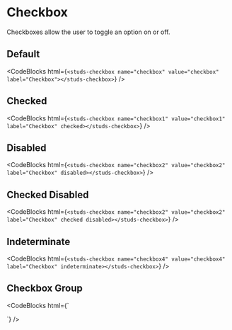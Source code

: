 # Checkbox

Checkboxes allow the user to toggle an option on or off.

## Default

<studs-checkbox name="checkbox" value="checkbox" label="Checkbox"></studs-checkbox>

<CodeBlocks
  html={`
<studs-checkbox name="checkbox" value="checkbox" label="Checkbox"></studs-checkbox>
  `}
/>

## Checked

<studs-checkbox name="checkbox1" value="checkbox1" label="Checkbox" checked=""></studs-checkbox>

<CodeBlocks
  html={`
<studs-checkbox name="checkbox1" value="checkbox1" label="Checkbox" checked></studs-checkbox>
  `}
/>

## Disabled

<studs-checkbox name="checkbox2" value="checkbox2" label="Checkbox" disabled=""></studs-checkbox>

<CodeBlocks
  html={`
<studs-checkbox name="checkbox2" value="checkbox2" label="Checkbox" disabled></studs-checkbox>
  `}
/>

## Checked Disabled

<studs-checkbox name="checkbox3" value="checkbox3" label="Checkbox" checked="" disabled=""></studs-checkbox>

<CodeBlocks
  html={`
<studs-checkbox name="checkbox2" value="checkbox2" label="Checkbox" checked disabled></studs-checkbox>
  `}
/>

## Indeterminate

<studs-checkbox name="checkbox4" value="checkbox4" label="Checkbox" indeterminate=""></studs-checkbox>

<CodeBlocks
  html={`
<studs-checkbox name="checkbox4" value="checkbox4" label="Checkbox" indeterminate></studs-checkbox>
  `}
/>

## Checkbox Group

<studs-checkbox name="group1" value="group1" label="Group Option 1"></studs-checkbox>
<studs-checkbox name="group2" value="group2" label="Group Option 2"></studs-checkbox>
<studs-checkbox name="group3" value="group3" label="Group Option 3"></studs-checkbox>

<CodeBlocks
  html={`
<div>
  <studs-checkbox name="group1" value="group1" label="Group Option 1"></studs-checkbox>
  <studs-checkbox name="group2" value="group2" label="Group Option 2"></studs-checkbox>
  <studs-checkbox name="group3" value="group3" label="Group Option 3"></studs-checkbox>
</div>
  `}
/>
